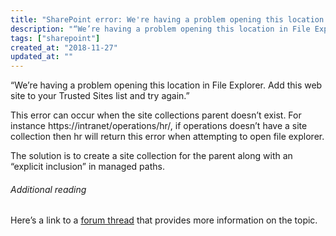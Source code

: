 ```yaml
---
title: "SharePoint error: We're having a problem opening this location in File Explorer"
description: "“We’re having a problem opening this location in File Explorer. Add this web site to your Trusted Sites list and try again.”"
tags: ["sharepoint"]
created_at: "2018-11-27"
updated_at: ""
---
```


“We’re having a problem opening this location in File Explorer. Add this web site to your Trusted Sites list and try again.”

This error can occur when the site collections parent doesn’t exist. For instance https://intranet/operations/hr/, if operations doesn’t have a site collection then hr will return this error when attempting to open file explorer.

The solution is to create a site collection for the parent along with an “explicit inclusion” in managed paths.

###### Additional reading

Here’s a link to a [forum thread](https://blogs.msdn.microsoft.com/george_bethanis/2013/11/04/sps13-open-with-explorer-random-error-were-having-a-problem-opening-this-location-in-file-explorer-add-this-web-site-to-your-trusted-sites-list-and-try-again/) that provides more information on the topic.
